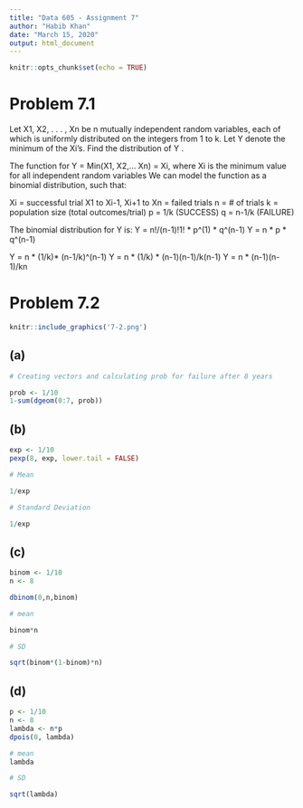 ---
title: "Data 605 - Assignment 7"
author: "Habib Khan"
date: "March 15, 2020"
output: html_document
---

```{r setup, include=FALSE}
knitr::opts_chunk$set(echo = TRUE)
```


# Problem 7.1

Let X1, X2, . . . , Xn be n mutually independent random variables, each of which is uniformly distributed on the integers from 1 to k. Let Y denote the minimum of the Xi’s. Find the distribution of Y .

The function for Y = Min(X1, X2,… Xn) = Xi, where Xi is the minimum value for all independent random variables
We can model the function as a binomial distribution, such that:

Xi = successful trial X1 to Xi-1, Xi+1 to Xn = failed trials n = # of trials k = population size (total outcomes/trial) p = 1/k (SUCCESS) q = n-1/k (FAILURE)

The binomial distribution for Y is: Y = n!/(n-1)!1! * p^(1) * q^(n-1) Y = n * p * q^(n-1)

Y = n * (1/k)* (n-1/k)^(n-1) Y = n * (1/k) * (n-1)(n-1)/k(n-1) Y = n * (n-1)(n-1)/kn


# Problem 7.2

```{r}
knitr::include_graphics('7-2.png')
```

## (a)

```{r}
# Creating vectors and calculating prob for failure after 8 years

prob <- 1/10
1-sum(dgeom(0:7, prob))
```

## (b)

```{r}
exp <- 1/10
pexp(8, exp, lower.tail = FALSE)

# Mean

1/exp

# Standard Deviation

1/exp
```

## (c)

```{r}
binom <- 1/10
n <- 8

dbinom(0,n,binom)

# mean

binom*n

# SD

sqrt(binom*(1-binom)*n)
```

## (d)

```{r}
p <- 1/10
n <- 8
lambda <- n*p
dpois(0, lambda)

# mean
lambda

# SD

sqrt(lambda)
```

